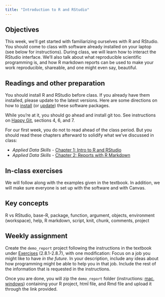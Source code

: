 ```yaml
---
title: "Introduction to R and RStudio"
---
```


## Objectives

This week, we'll get started with familiarizing ourselves with R and RStudio. You should come to class with software already installed on your laptop (see below for instructions). During class, we will learn how to interact the RStudio interface. We'll also talk about what reproducible scientific programming is, and how R markdown reports can be used to make your work reproducible, shareable, and one might even say, beautiful.

## Readings and other preparation

You should install R and RStudio before class. If you already have them installed, please update to the latest versions. Here are some directions on how to [install](https://psyteachr.github.io/ads-v3/app-installing-r.html) (or [update](https://psyteachr.github.io/ads-v3/app-updating-r.html)) these software packages.

While you're at it, you should go ahead and install git too. See instructions on [Happy Git](https://happygitwithr.com/install-git), sections 4, 6, and 7.

For our first week, you do not to read ahead of the class period. But you should read these chapters afterward to solidify what we've discussed in class:

-   *Applied Data Skills -* [Chapter 1: Intro to R and RStudio](https://psyteachr.github.io/ads-v3/01-intro.html)
-   *Applied Data Skills -* [Chapter 2: Reports with R Markdown](https://psyteachr.github.io/ads-v3/02-reports.html)

## In-class exercises

We will follow along with the examples given in the textbook. In addition, we will make sure everyone is set up with the software and with Canvas.

::: {.callout-tip icon="false"}
## Key concepts

R vs RStudio, base-R, package, function, argument, objects, environment (workspace), help, R markdown, script, knit, chunk, comments, project
:::

## Weekly assignment

Create the `demo_report` project following the instructions in the textbook under [Exercises](https://psyteachr.github.io/ads-v3/02-reports.html#sec-exercises-reports) (2.8.1-2.8.7), with one modification: Focus on a job you might like to have *in the future*. In your description, include any ideas about how programming might be able to help you in that job. Include the rest of the information that is requested in the instructions.

Once you are done, you will zip the `demo_report` folder (instructions: [mac](https://support.apple.com/guide/mac-help/zip-and-unzip-files-and-folders-on-mac-mchlp2528/mac), [windows](https://support.microsoft.com/en-us/windows/zip-and-unzip-files-8d28fa72-f2f9-712f-67df-f80cf89fd4e5)) containing your R project, html file, and Rmd file and upload it through the link provided.
